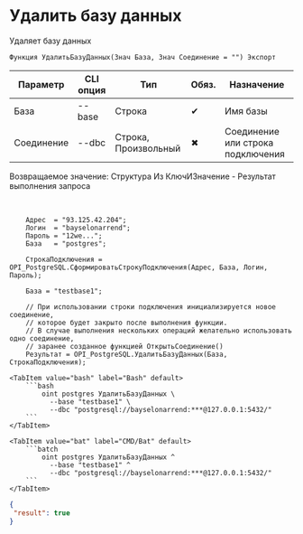 ﻿---
sidebar_position: 2
---


# Удалить базу данных
 Удаляет базу данных



`Функция УдалитьБазуДанных(Знач База, Знач Соединение = "") Экспорт`

  | Параметр | CLI опция | Тип | Обяз. | Назначение |
  |-|-|-|-|-|
  | База | --base | Строка | &#x2714; | Имя базы |
  | Соединение | --dbc | Строка, Произвольный | &#x2716; | Соединение или строка подключения |

  
  Возвращаемое значение:   Структура Из КлючИЗначение - Результат выполнения запроса

<br/>




```bsl title="Пример использования для 1С:Предприятие/OneScript"
    Адрес  = "93.125.42.204";
    Логин  = "bayselonarrend";
    Пароль = "12we...";
    База   = "postgres";

    СтрокаПодключения = OPI_PostgreSQL.СформироватьСтрокуПодключения(Адрес, База, Логин, Пароль);

    База = "testbase1";

    // При использовании строки подключения инициализируется новое соединение,
    // которое будет закрыто после выполнения функции.
    // В случае выполнения нескольких операций желательно использовать одно соединение,
    // заранее созданное функцией ОткрытьСоединение()
    Результат = OPI_PostgreSQL.УдалитьБазуДанных(База, СтрокаПодключения);
```
    

 <Tabs>
  
    <TabItem value="bash" label="Bash" default>
        ```bash
            oint postgres УдалитьБазуДанных \
              --base "testbase1" \
              --dbc "postgresql://bayselonarrend:***@127.0.0.1:5432/"
        ```
    </TabItem>
  
    <TabItem value="bat" label="CMD/Bat" default>
        ```batch
            oint postgres УдалитьБазуДанных ^
              --base "testbase1" ^
              --dbc "postgresql://bayselonarrend:***@127.0.0.1:5432/"
        ```
    </TabItem>
</Tabs>


```json title="Результат"
{
 "result": true
}
```

